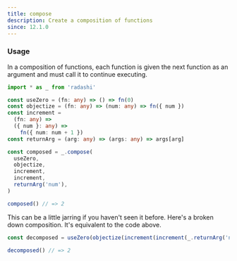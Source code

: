 ```yaml
---
title: compose
description: Create a composition of functions
since: 12.1.0
---
```


### Usage

In a composition of functions, each function is given the next function as an argument and must call it to continue executing.

```ts twoslash
import * as _ from 'radashi'

const useZero = (fn: any) => () => fn(0)
const objectize = (fn: any) => (num: any) => fn({ num })
const increment =
  (fn: any) =>
  ({ num }: any) =>
    fn({ num: num + 1 })
const returnArg = (arg: any) => (args: any) => args[arg]

const composed = _.compose(
  useZero,
  objectize,
  increment,
  increment,
  returnArg('num'),
)

composed() // => 2
```

This can be a little jarring if you haven't seen it before. Here's a broken down composition. It's equivalent to the code above.

```ts
const decomposed = useZero(objectize(increment(increment(_.returnArg('num')))))

decomposed() // => 2
```
